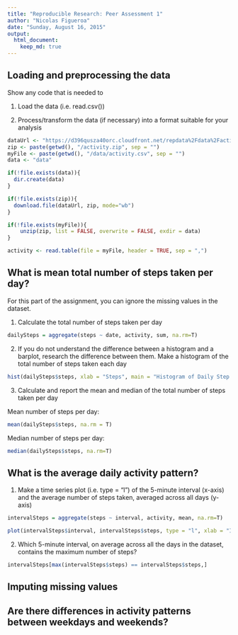 ```yaml
---
title: "Reproducible Research: Peer Assessment 1"
author: "Nicolas Figueroa"
date: "Sunday, August 16, 2015"
output: 
  html_document:
    keep_md: true
---
```



## Loading and preprocessing the data

Show any code that is needed to

1. Load the data (i.e. read.csv())

2. Process/transform the data (if necessary) into a format suitable for your analysis


```r
dataUrl <- "https://d396qusza40orc.cloudfront.net/repdata%2Fdata%2Factivity.zip"
zip <- paste(getwd(), "/activity.zip", sep = "")
myFile <- paste(getwd(), "/data/activity.csv", sep = "")
data <- "data"
```


```r
if(!file.exists(data)){
  dir.create(data)
}
```



```r
if(!file.exists(zip)){
  download.file(dataUrl, zip, mode="wb")
}
```


```r
if(!file.exists(myFile)){
    unzip(zip, list = FALSE, overwrite = FALSE, exdir = data)
}
```


```r
activity <- read.table(file = myFile, header = TRUE, sep = ",")
```


## What is mean total number of steps taken per day?

For this part of the assignment, you can ignore the missing values in the dataset.

1. Calculate the total number of steps taken per day

```r
dailySteps = aggregate(steps ~ date, activity, sum, na.rm=T)
```


2. If you do not understand the difference between a histogram and a barplot, research the difference between them. Make a histogram of the total number of steps taken each day

```r
hist(dailySteps$steps, xlab = "Steps", main = "Histogram of Daily Step Data")
```




3. Calculate and report the mean and median of the total number of steps taken per day

Mean number of steps per day:

```r
mean(dailySteps$steps, na.rm = T)
```

Median number of steps per day:
```r
median(dailySteps$steps, na.rm=T)
```


## What is the average daily activity pattern?

1. Make a time series plot (i.e. type = "l") of the 5-minute interval (x-axis) and the average number of steps taken, averaged across all days (y-axis)

```r
intervalSteps = aggregate(steps ~ interval, activity, mean, na.rm=T)
```


```r
plot(intervalSteps$interval, intervalSteps$steps, type = "l", xlab = "Interval", ylab = "Average # of Steps", main = "Average Steps per Interval" )
```


2. Which 5-minute interval, on average across all the days in the dataset, contains the maximum number of steps?

```r
intervalSteps[max(intervalSteps$steps) == intervalSteps$steps,]
```




## Imputing missing values



## Are there differences in activity patterns between weekdays and weekends?

